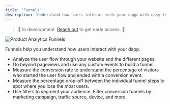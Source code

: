 ```yaml
---
title: 'Funnels'
description: 'Understand how users interact with your dapp with easy-to-use funnel analytics.'
---
```


> 🚧 In development. <a href="https://cal.com/formo/30min">Reach out</a> to get early access. 🚧

<Frame caption="Create a funnel by adding steps to your dapp and measuring the conversion rate at each step.">
	<img src="/images/dapp-analytics-funnels.png" alt="Product Analytics Funnels" />
</Frame>

Funnels help you understand how users interact with your dapp.

- Analyze the user flow through your website and the different pages.
- Go beyond pageviews and use any custom events to build a funnel.
- Measure the conversion rate to understand the percentage of visitors who started the user flow and ended with a conversion event.
- Measure the percentage drop-off between the individual funnel steps to spot where you lose the most users.
- Use filters to segment your audience. Filter conversion funnels by marketing campaign, traffic source, device, and more.
 
